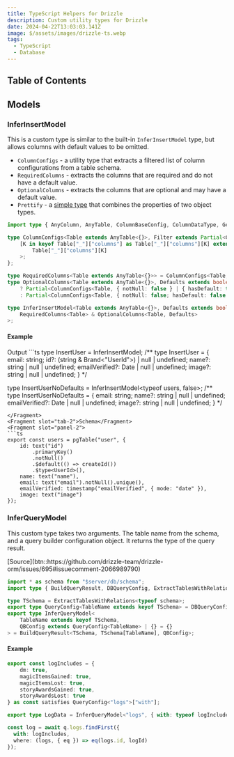 ```yaml
---
title: TypeScript Helpers for Drizzle
description: Custom utility types for Drizzle
date: 2024-04-22T13:03:03.141Z
image: $/assets/images/drizzle-ts.webp
tags:
  - TypeScript
  - Database
---
```


## Table of Contents

## Models

### InferInsertModel

This is a custom type is similar to the built-in `InferInsertModel` type, but allows columns with default values to be omitted.

- `ColumnConfigs` - a utility type that extracts a filtered list of column configurations from a table schema. 
- `RequiredColumns` - extracts the columns that are required and do not have a default value. 
- `OptionalColumns` - extracts the columns that are optional and may have a default value.
- `Prettify` - a [simple type](/blog/useful-typescript#combineprettify-two-object-types) that combines the properties of two object types.

```ts
import type { AnyColumn, AnyTable, ColumnBaseConfig, ColumnDataType, GetColumnData } from "drizzle-orm";

type ColumnConfigs<Table extends AnyTable<{}>, Filter extends Partial<ColumnBaseConfig<ColumnDataType, string>> = {}> = {
	[K in keyof Table["_"]["columns"] as Table["_"]["columns"][K] extends AnyColumn<Filter> ? K : never]: GetColumnData<
		Table["_"]["columns"][K]
	>;
};

type RequiredColumns<Table extends AnyTable<{}>> = ColumnConfigs<Table, { notNull: true; hasDefault: false }>;
type OptionalColumns<Table extends AnyTable<{}>, Defaults extends boolean = true> = Defaults extends true
	? Partial<ColumnConfigs<Table, { notNull: false } | { hasDefault: true }>>
	: Partial<ColumnConfigs<Table, { notNull: false; hasDefault: false }>>;

type InferInsertModel<Table extends AnyTable<{}>, Defaults extends boolean = true> = Prettify<
	RequiredColumns<Table> & OptionalColumns<Table, Defaults>
>;
```
#### Example

<TabbedCode>
<Fragment slot="tab-1">Output</Fragment>
<Fragment slot="panel-1">
```ts
type InsertUser = InferInsertModel<typeof users>;
/**
type InsertUser = {
    email: string;
    id?: (string & Brand<"UserId">) | null | undefined;
    name?: string | null | undefined;
    emailVerified?: Date | null | undefined;
    image?: string | null | undefined;
}
*/

type InsertUserNoDefaults = InferInsertModel<typeof users, false>;
/**
type InsertUserNoDefaults = {
    email: string;
    name?: string | null | undefined;
    emailVerified?: Date | null | undefined;
    image?: string | null | undefined;
}
*/
```
</Fragment>
<Fragment slot="tab-2">Schema</Fragment>
<Fragment slot="panel-2">
```ts
export const users = pgTable("user", {
	id: text("id")
		.primaryKey()
		.notNull()
		.$default(() => createId())
		.$type<UserId>(),
	name: text("name"),
	email: text("email").notNull().unique(),
	emailVerified: timestamp("emailVerified", { mode: "date" }),
	image: text("image")
});
```
</Fragment>
</TabbedCode>

### InferQueryModel

This custom type takes two arguments. The table name from the schema, and a query builder configuration object. It returns the type of the query result.

<div class="button-row">
  [Source](btn::https://github.com/drizzle-team/drizzle-orm/issues/695#issuecomment-2066989790)
</div>

```ts
import * as schema from "$server/db/schema";
import type { BuildQueryResult, DBQueryConfig, ExtractTablesWithRelations } from "drizzle-orm";

type TSchema = ExtractTablesWithRelations<typeof schema>;
export type QueryConfig<TableName extends keyof TSchema> = DBQueryConfig<"one" | "many", boolean, TSchema, TSchema[TableName]>;
export type InferQueryModel<
	TableName extends keyof TSchema,
	QBConfig extends QueryConfig<TableName> | {} = {}
> = BuildQueryResult<TSchema, TSchema[TableName], QBConfig>;
```

#### Example

```ts
export const logIncludes = {
	dm: true,
	magicItemsGained: true,
	magicItemsLost: true,
	storyAwardsGained: true,
	storyAwardsLost: true
} as const satisfies QueryConfig<"logs">["with"];

export type LogData = InferQueryModel<"logs", { with: typeof logIncludes }>;

const log = await q.logs.findFirst({
  with: logIncludes,
  where: (logs, { eq }) => eq(logs.id, logId)
});
```